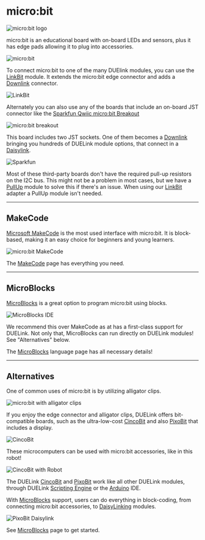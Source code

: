# micro:bit

![micro:bit logo](pathname:///img/microbit-logo.png)

micro:bit is an educational board with on-board LEDs and sensors, plus it has edge pads allowing it to plug into accessories.

![micro:bit](pathname:///img/microbit.png)

To connect micro:bit to one of the many DUElink modules, you can use the [LinkBit](../catalog/adapter/linkbit) module. It extends the micro:bit edge connector and adds a [Downlink](../interface/downlink) connector.

![LinkBit](pathname:///img/microbit-linkbit.png)

Alternately you can also use any of the boards that include an on-board JST connector like the [Sparkfun Qwiic micro:bit Breakout](https://www.sparkfun.com/sparkfun-qwiic-micro-bit-breakout.html)

![micro:bit breakout](pathname:///img/microbit-breakout.png)

This board includes two JST sockets. One of them becomes a [Downlink](../interface/downlink) bringing you hundreds of DUELink module options, that connect in a [Daisylink](../engine/daisylink). 

![Sparkfun](pathname:///img/microbit-sparkfun-duelink.png)

Most of these third-party boards don't have the required pull-up resistors on the I2C bus. This might not be a problem in most cases, but we have a [PullUp](../catalog/adapter/pullup) module to solve this if there's an issue. When using our [LinkBit](../catalog/adapter/linkbit) adapter a PullUp module isn't needed.

---

## MakeCode

[Microsoft MakeCode](https://www.microsoft.com/en-us/makecode) is the most used interface with micro:bit. It is block-based, making it an easy choice for beginners and young learners.

![micro:bit MakeCode](pathname:///img/microbit-makecode.png)

The [MakeCode](../language/makecode) page has everything you need.

---


## MicroBlocks

[MicroBlocks](https://microblocks.fun/) is a great option to program micro:bit using blocks.

![MicroBlocks IDE](pathname:///img/microblocks-ide.png)

We recommend this over MakeCode as at has a first-class support for DUELink. Not only that, MicroBlocks can run directly on DUELink modules! See "Alternatives" below.

The [MicroBlocks](../language/microblocks) language page has all necessary details!

---

## Alternatives

One of common uses of micro:bit is by utilizing alligator clips.

![micro:bit with alligator clips](pathname:///img/microbit-clip.png)

If you enjoy the edge connector and alligator clips, DUELink offers bit-compatible boards, such as the ultra-low-cost [CincoBit](../catalog/microcomputer/cincobit) and also [PixoBit](../catalog/microcomputer/pixobit) that includes a display.

![CincoBit](pathname:///img/cincobit-pixobit.png)

These microcomputers can be used with micro:bit accessories, like in this robot!

![CincoBit with Robot](pathname:///img/cincobit-robot.png)

The DUELink [CincoBit](../catalog/microcomputer/cincobit) and [PixoBit](../catalog/microcomputer/pixobit) work like all other DUELink modules, through DUELink [Scripting Engine](../engine/scripting) or the [Arduino](arduino) IDE.

With [MicroBlocks](../language/microblocks) support, users can do everything in block-coding, from connecting micro:bit accessories, to [DaisyLinking](../engine/daisylink) modules.

![PixoBit Daisylink](pathname:///img/pixobit-daisylinked.png)

See [MicroBlocks](../language/microblocks) page to get started.
